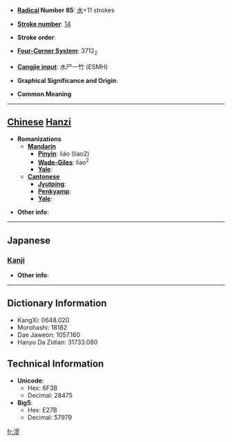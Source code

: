 * '''[[Wiktionary:Chinese radical index| Radical]] Number 85''': [[Wiktionary:Chinese radical index 水|水]]+11 strokes

* '''[[Wiktionary:Chinese total strokes index|Stroke number]]''': [[Wiktionary:Chinese total strokes index 14|14]]

* '''Stroke order''': 

* '''[[Wiktionary:Chinese four corner index|Four-Corner System]]''': 3712<sub>2</sub>

* '''[[Wiktionary:Chinese Cangjie index|Cangjie input]]''': 水尸一竹 (ESMH)

* '''Graphical Significance and Origin''': 

* '''Common Meaning'''

----

== [[Chinese]] [[Hanzi]] ==

* '''Romanizations'''
** '''[[Mandarin]]'''
*** '''[[Pinyin]]''': liáo (liao2)
*** '''[[Wade-Giles]]''': liao<sup>2</sup>
*** '''[[Yale]]''': 
** '''[[Cantonese]]'''
*** '''[[Jyutping]]''':
*** '''[[Penkyamp]]''': 
*** '''[[Yale]]''': 

* '''Other info''': 

----

==Japanese==
===[[Kanji]]===
{{kanji|on readings=[[りょう]] (ryō), [[りゅう]] (ryū), [[る]] (ru)
|kun readings=
}}

* '''Other info''':  

----

== Dictionary Information ==

* KangXi: 0648.020
* Morohashi: 18182
* Dae Jaweon: 1057.160
* Hanyu Da Zidian: 31733.080

== Technical Information ==

* '''Unicode''':
** Hex: 6F3B
** Decimal: 28475
* '''Big5''':
** Hex: E27B
** Decimal: 57979

[[fr:漻]]